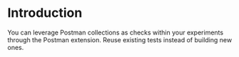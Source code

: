 # Introduction

You can leverage Postman collections as checks within your experiments through the Postman extension. Reuse existing tests instead of building new ones.